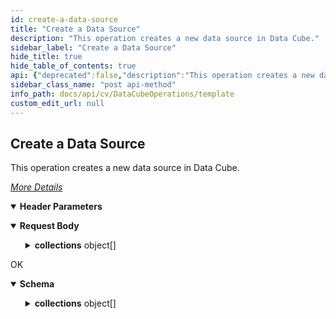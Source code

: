 ```yaml
---
id: create-a-data-source
title: "Create a Data Source"
description: "This operation creates a new data source in Data Cube."
sidebar_label: "Create a Data Source"
hide_title: true
hide_table_of_contents: true
api: {"deprecated":false,"description":"This operation creates a new data source in Data Cube.\n\n[_More Details_](http://documentation.commvault.com/commvault/v11/article?p=features/data_cube/r_data_cube_api_post_create_data_source.htm)\n","operationId":"Create a Data Source","parameters":[{"description":"","in":"header","name":"Authtoken","required":true,"schema":{"example":"{{TOKEN}}","type":"string"}}],"tags":["Data Cube Operations"],"requestBody":{"content":{"application/json":{"schema":{"type":"object","properties":{"collections":{"type":"array","items":{"type":"object","properties":{"clientId":{"type":"integer"},"computedCoreName":{"type":"string"},"description":{"type":"string"},"coreName":{"type":"string"},"cloudId":{"type":"integer"},"ownerUserId":{"type":"integer"},"schemaType":{"type":"string"},"createUTCTime":{"type":"integer"},"coreId":{"type":"integer"},"attribute":{"type":"integer"},"datasources":{"type":"array","items":{"type":"object","properties":{"ownerType":{"type":"integer"},"datasourceGuid":{"type":"string"},"description":{"type":"string"},"userId":{"type":"integer"},"datasourceType":{"type":"integer"},"datasourceId":{"type":"integer"},"createUTCTime":{"type":"integer"},"attribute":{"type":"integer"},"datasourceName":{"type":"string"},"modifiedByUserId":{"type":"integer"},"modifiedUTCTime":{"type":"integer"}}}}}}}},"x-examples":{"Example 1":{"collections":[{"clientId":2,"computedCoreName":"DC_open_OpenDSRestSample2_84","description":"","coreName":"OpenDSRestSample2","cloudId":1,"ownerUserId":2,"schemaType":"default","createUTCTime":1507661275,"coreId":84,"attribute":0,"datasources":[{"ownerType":1,"datasourceGuid":"7F52ED18-DD64-4BBF-9C50-F2DE6C0EA41D","description":"","userId":2,"datasourceType":11,"datasourceId":82,"createUTCTime":1507661279,"attribute":0,"datasourceName":"OpenDSRestSample2","modifiedByUserId":2,"modifiedUTCTime":1507661282}]}]}}},"examples":{"Create Open Data Source":{"value":{"collections":[{"clientId":2,"computedCoreName":"DC_open_OpenDSRestSample2_84","description":"","coreName":"OpenDSRestSample2","cloudId":1,"ownerUserId":2,"schemaType":"default","createUTCTime":1507661275,"coreId":84,"attribute":0,"datasources":[{"ownerType":1,"datasourceGuid":"7F52ED18-DD64-4BBF-9C50-F2DE6C0EA41D","description":"","userId":2,"datasourceType":11,"datasourceId":82,"createUTCTime":1507661279,"attribute":0,"datasourceName":"OpenDSRestSample2","modifiedByUserId":2,"modifiedUTCTime":1507661282}]}]}},"Create a Database Data Source":{"value":{"collections":[{"clientId":2,"computedCoreName":"DC_jdbc_DBSample_88","description":"","coreName":"DBSample","cloudId":1,"ownerUserId":2,"schemaType":"default","createUTCTime":1507662851,"coreId":88,"attribute":0,"datasources":[{"ownerType":1,"datasourceGuid":"306F3A1B-1DBD-4A3F-B1D2-4C248DAD8A70","description":"Sample DB Datasource","userId":2,"datasourceType":1,"datasourceId":84,"createUTCTime":1507662855,"attribute":0,"datasourceName":"DBSample","modifiedByUserId":2,"modifiedUTCTime":1507662878,"properties":[{"propertyName":"username","propertyNameSEA":"username","propertyValue":"sa","propertyId":6},{"propertyName":"password","propertyNameSEA":"password","propertyId":7},{"propertyName":"url","propertyNameSEA":"url","propertyValue":"jdbc:sqlserver://running.test.cv.com;instanceName=commvault;databaseName=CommServ","propertyId":9},{"propertyName":"driver","propertyNameSEA":"driver","propertyValue":"com.microsoft.sqlserver.jdbc.SQLServerDriver","propertyId":10},{"propertyName":"delta_sql_query","propertyNameSEA":"delta_sql_query","propertyValue":"","propertyId":11},{"propertyName":"delta_import_sql_query","propertyNameSEA":"delta_import_sql_query","propertyValue":"","propertyId":12},{"propertyName":"primary_key","propertyNameSEA":"primary_key","propertyValue":"","propertyId":13},{"propertyName":"sql_select_statement","propertyNameSEA":"sql_select_statement","propertyValue":"select * from dbo.SEDataSource","propertyId":14},{"propertyName":"root_entity_fields","propertyNameSEA":"root_entity_fields","propertyValue":"[]","propertyId":15},{"propertyName":"always_incremental","propertyNameSEA":"always_incremental","propertyValue":"false","propertyId":16}]}]}]}},"Create a File System Data Source":{"value":{"collectionReq":{"collectionName":"FSSample","ciserver":{"cloudID":{}}},"dataSource":{"description":"Sample FS Datasource","datasourceType":5,"attribute":0,"datasourceName":"FSSample","properties":[{"propertyName":"includedirectoriespath","propertyValue":"\\\\vaultcxdocs.commvault.com/Engineering-Docs"},{"propertyName":"includefilters","propertyValue":""},{"propertyName":"excludefilters","propertyValue":""},{"propertyName":"doincrementalscan","propertyValue":"false"},{"propertyName":"username","propertyValue":"commvault-nj/gbuilder"},{"propertyName":"password","propertyValue":"YnVpbGRlciExMg=="},{"propertyName":"pushonlymetadata","propertyValue":"true"},{"propertyName":"minumumdocumentsize","propertyValue":"0"},{"propertyName":"maximumdocumentsize","propertyValue":"52428800 "}]}}}}}}},"responses":{"200":{"description":"OK","content":{"application/json":{"schema":{"type":"object","properties":{"collections":{"type":"array","items":{"type":"object","properties":{"clientId":{"type":"integer"},"computedCoreName":{"type":"string"},"description":{"type":"string"},"coreName":{"type":"string"},"cloudId":{"type":"integer"},"ownerUserId":{"type":"integer"},"schemaType":{"type":"string"},"createUTCTime":{"type":"integer"},"coreId":{"type":"integer"},"attribute":{"type":"integer"},"datasources":{"type":"array","items":{"type":"object","properties":{"ownerType":{"type":"integer"},"datasourceGuid":{"type":"string"},"description":{"type":"string"},"userId":{"type":"integer"},"datasourceType":{"type":"integer"},"datasourceId":{"type":"integer"},"createUTCTime":{"type":"integer"},"attribute":{"type":"integer"},"datasourceName":{"type":"string"},"modifiedByUserId":{"type":"integer"},"modifiedUTCTime":{"type":"integer"}}}}}}}},"x-examples":{"Example 1":{"collections":[{"clientId":2,"computedCoreName":"DC_open_OpenDSRestSample2_84","description":"","coreName":"OpenDSRestSample2","cloudId":1,"ownerUserId":2,"schemaType":"default","createUTCTime":1507661275,"coreId":84,"attribute":0,"datasources":[{"ownerType":1,"datasourceGuid":"7F52ED18-DD64-4BBF-9C50-F2DE6C0EA41D","description":"","userId":2,"datasourceType":11,"datasourceId":82,"createUTCTime":1507661279,"attribute":0,"datasourceName":"OpenDSRestSample2","modifiedByUserId":2,"modifiedUTCTime":1507661282}]}]}}},"examples":{"Create Open Data Source":{"value":{"collections":[{"clientId":2,"computedCoreName":"DC_open_OpenDSRestSample2_84","description":"","coreName":"OpenDSRestSample2","cloudId":1,"ownerUserId":2,"schemaType":"default","createUTCTime":1507661275,"coreId":84,"attribute":0,"datasources":[{"ownerType":1,"datasourceGuid":"7F52ED18-DD64-4BBF-9C50-F2DE6C0EA41D","description":"","userId":2,"datasourceType":11,"datasourceId":82,"createUTCTime":1507661279,"attribute":0,"datasourceName":"OpenDSRestSample2","modifiedByUserId":2,"modifiedUTCTime":1507661282}]}]}}}}}}},"method":"post","path":"/dcube/createDataSource","servers":[{"url":"http://{hostname}/webconsole/api","variables":{"hostname":{"default":"localhost","description":"Webconsole"}}}],"jsonRequestBodyExample":{"collections":[{"clientId":0,"computedCoreName":"string","description":"string","coreName":"string","cloudId":0,"ownerUserId":0,"schemaType":"string","createUTCTime":0,"coreId":0,"attribute":0,"datasources":[{"ownerType":0,"datasourceGuid":"string","description":"string","userId":0,"datasourceType":0,"datasourceId":0,"createUTCTime":0,"attribute":0,"datasourceName":"string","modifiedByUserId":0,"modifiedUTCTime":0}]}]},"info":{"title":"Template","contact":{},"version":"1.0","description":"Template"},"postman":{"name":"Create a Data Source","description":{"content":"This operation creates a new data source in Data Cube.\n\n[_More Details_](http://documentation.commvault.com/commvault/v11/article?p=features/data_cube/r_data_cube_api_post_create_data_source.htm)\n","type":"text/plain"},"url":{"path":["dcube","createDataSource"],"host":["{{baseUrl}}"],"query":[],"variable":[]},"header":[{"disabled":false,"description":{"content":"(Required) ","type":"text/plain"},"key":"Authtoken","value":""},{"key":"Content-Type","value":"application/json"},{"key":"Accept","value":"application/json"}],"method":"POST","body":{"mode":"raw","raw":"\"\"","options":{"raw":{"language":"json"}}}}}
sidebar_class_name: "post api-method"
info_path: docs/api/cv/DataCubeOperations/template
custom_edit_url: null
---
```



## Create a Data Source



This operation creates a new data source in Data Cube.

[_More Details_](http://documentation.commvault.com/commvault/v11/article?p=features/data_cube/r_data_cube_api_post_create_data_source.htm)


<details style={{"marginBottom":"1rem"}} data-collapsed={false} open={true}><summary style={{}}><strong>Header Parameters</strong></summary><div><ul><ParamsItem className={"paramsItem"} param={{"description":"","in":"header","name":"Authtoken","required":true,"schema":{"example":"{{TOKEN}}","type":"string"}}}></ParamsItem></ul></div></details><MimeTabs><TabItem label={"application/json"} value={"application/json-schema"}><details style={{}} data-collapsed={false} open={true}><summary style={{"textAlign":"left"}}><strong>Request Body</strong></summary><div style={{"textAlign":"left","marginLeft":"1rem"}}></div><ul style={{"marginLeft":"1rem"}}><SchemaItem collapsible={true} className={"schemaItem"}><details style={{}}><summary style={{}}><strong>collections</strong><span style={{"opacity":"0.6"}}> object[]</span></summary><div style={{"marginLeft":"1rem"}}><SchemaItem collapsible={false} name={"clientId"} required={false} deprecated={undefined} schemaDescription={undefined} schemaName={"integer"} qualifierMessage={undefined} defaultValue={undefined}></SchemaItem><SchemaItem collapsible={false} name={"computedCoreName"} required={false} deprecated={undefined} schemaDescription={undefined} schemaName={"string"} qualifierMessage={undefined} defaultValue={undefined}></SchemaItem><SchemaItem collapsible={false} name={"description"} required={false} deprecated={undefined} schemaDescription={undefined} schemaName={"string"} qualifierMessage={undefined} defaultValue={undefined}></SchemaItem><SchemaItem collapsible={false} name={"coreName"} required={false} deprecated={undefined} schemaDescription={undefined} schemaName={"string"} qualifierMessage={undefined} defaultValue={undefined}></SchemaItem><SchemaItem collapsible={false} name={"cloudId"} required={false} deprecated={undefined} schemaDescription={undefined} schemaName={"integer"} qualifierMessage={undefined} defaultValue={undefined}></SchemaItem><SchemaItem collapsible={false} name={"ownerUserId"} required={false} deprecated={undefined} schemaDescription={undefined} schemaName={"integer"} qualifierMessage={undefined} defaultValue={undefined}></SchemaItem><SchemaItem collapsible={false} name={"schemaType"} required={false} deprecated={undefined} schemaDescription={undefined} schemaName={"string"} qualifierMessage={undefined} defaultValue={undefined}></SchemaItem><SchemaItem collapsible={false} name={"createUTCTime"} required={false} deprecated={undefined} schemaDescription={undefined} schemaName={"integer"} qualifierMessage={undefined} defaultValue={undefined}></SchemaItem><SchemaItem collapsible={false} name={"coreId"} required={false} deprecated={undefined} schemaDescription={undefined} schemaName={"integer"} qualifierMessage={undefined} defaultValue={undefined}></SchemaItem><SchemaItem collapsible={false} name={"attribute"} required={false} deprecated={undefined} schemaDescription={undefined} schemaName={"integer"} qualifierMessage={undefined} defaultValue={undefined}></SchemaItem><SchemaItem collapsible={true} className={"schemaItem"}><details style={{}}><summary style={{}}><strong>datasources</strong><span style={{"opacity":"0.6"}}> object[]</span></summary><div style={{"marginLeft":"1rem"}}><SchemaItem collapsible={false} name={"ownerType"} required={false} deprecated={undefined} schemaDescription={undefined} schemaName={"integer"} qualifierMessage={undefined} defaultValue={undefined}></SchemaItem><SchemaItem collapsible={false} name={"datasourceGuid"} required={false} deprecated={undefined} schemaDescription={undefined} schemaName={"string"} qualifierMessage={undefined} defaultValue={undefined}></SchemaItem><SchemaItem collapsible={false} name={"description"} required={false} deprecated={undefined} schemaDescription={undefined} schemaName={"string"} qualifierMessage={undefined} defaultValue={undefined}></SchemaItem><SchemaItem collapsible={false} name={"userId"} required={false} deprecated={undefined} schemaDescription={undefined} schemaName={"integer"} qualifierMessage={undefined} defaultValue={undefined}></SchemaItem><SchemaItem collapsible={false} name={"datasourceType"} required={false} deprecated={undefined} schemaDescription={undefined} schemaName={"integer"} qualifierMessage={undefined} defaultValue={undefined}></SchemaItem><SchemaItem collapsible={false} name={"datasourceId"} required={false} deprecated={undefined} schemaDescription={undefined} schemaName={"integer"} qualifierMessage={undefined} defaultValue={undefined}></SchemaItem><SchemaItem collapsible={false} name={"createUTCTime"} required={false} deprecated={undefined} schemaDescription={undefined} schemaName={"integer"} qualifierMessage={undefined} defaultValue={undefined}></SchemaItem><SchemaItem collapsible={false} name={"attribute"} required={false} deprecated={undefined} schemaDescription={undefined} schemaName={"integer"} qualifierMessage={undefined} defaultValue={undefined}></SchemaItem><SchemaItem collapsible={false} name={"datasourceName"} required={false} deprecated={undefined} schemaDescription={undefined} schemaName={"string"} qualifierMessage={undefined} defaultValue={undefined}></SchemaItem><SchemaItem collapsible={false} name={"modifiedByUserId"} required={false} deprecated={undefined} schemaDescription={undefined} schemaName={"integer"} qualifierMessage={undefined} defaultValue={undefined}></SchemaItem><SchemaItem collapsible={false} name={"modifiedUTCTime"} required={false} deprecated={undefined} schemaDescription={undefined} schemaName={"integer"} qualifierMessage={undefined} defaultValue={undefined}></SchemaItem></div></details></SchemaItem></div></details></SchemaItem></ul></details></TabItem></MimeTabs><div><ApiTabs><TabItem label={"200"} value={"200"}><div>

OK

</div><div><MimeTabs schemaType={"response"}><TabItem label={"application/json"} value={"application/json"}><SchemaTabs><TabItem label={"Schema"} value={"Schema"}><details style={{}} data-collapsed={false} open={true}><summary style={{"textAlign":"left"}}><strong>Schema</strong></summary><div style={{"textAlign":"left","marginLeft":"1rem"}}></div><ul style={{"marginLeft":"1rem"}}><SchemaItem collapsible={true} className={"schemaItem"}><details style={{}}><summary style={{}}><strong>collections</strong><span style={{"opacity":"0.6"}}> object[]</span></summary><div style={{"marginLeft":"1rem"}}><SchemaItem collapsible={false} name={"clientId"} required={false} deprecated={undefined} schemaDescription={undefined} schemaName={"integer"} qualifierMessage={undefined} defaultValue={undefined}></SchemaItem><SchemaItem collapsible={false} name={"computedCoreName"} required={false} deprecated={undefined} schemaDescription={undefined} schemaName={"string"} qualifierMessage={undefined} defaultValue={undefined}></SchemaItem><SchemaItem collapsible={false} name={"description"} required={false} deprecated={undefined} schemaDescription={undefined} schemaName={"string"} qualifierMessage={undefined} defaultValue={undefined}></SchemaItem><SchemaItem collapsible={false} name={"coreName"} required={false} deprecated={undefined} schemaDescription={undefined} schemaName={"string"} qualifierMessage={undefined} defaultValue={undefined}></SchemaItem><SchemaItem collapsible={false} name={"cloudId"} required={false} deprecated={undefined} schemaDescription={undefined} schemaName={"integer"} qualifierMessage={undefined} defaultValue={undefined}></SchemaItem><SchemaItem collapsible={false} name={"ownerUserId"} required={false} deprecated={undefined} schemaDescription={undefined} schemaName={"integer"} qualifierMessage={undefined} defaultValue={undefined}></SchemaItem><SchemaItem collapsible={false} name={"schemaType"} required={false} deprecated={undefined} schemaDescription={undefined} schemaName={"string"} qualifierMessage={undefined} defaultValue={undefined}></SchemaItem><SchemaItem collapsible={false} name={"createUTCTime"} required={false} deprecated={undefined} schemaDescription={undefined} schemaName={"integer"} qualifierMessage={undefined} defaultValue={undefined}></SchemaItem><SchemaItem collapsible={false} name={"coreId"} required={false} deprecated={undefined} schemaDescription={undefined} schemaName={"integer"} qualifierMessage={undefined} defaultValue={undefined}></SchemaItem><SchemaItem collapsible={false} name={"attribute"} required={false} deprecated={undefined} schemaDescription={undefined} schemaName={"integer"} qualifierMessage={undefined} defaultValue={undefined}></SchemaItem><SchemaItem collapsible={true} className={"schemaItem"}><details style={{}}><summary style={{}}><strong>datasources</strong><span style={{"opacity":"0.6"}}> object[]</span></summary><div style={{"marginLeft":"1rem"}}><SchemaItem collapsible={false} name={"ownerType"} required={false} deprecated={undefined} schemaDescription={undefined} schemaName={"integer"} qualifierMessage={undefined} defaultValue={undefined}></SchemaItem><SchemaItem collapsible={false} name={"datasourceGuid"} required={false} deprecated={undefined} schemaDescription={undefined} schemaName={"string"} qualifierMessage={undefined} defaultValue={undefined}></SchemaItem><SchemaItem collapsible={false} name={"description"} required={false} deprecated={undefined} schemaDescription={undefined} schemaName={"string"} qualifierMessage={undefined} defaultValue={undefined}></SchemaItem><SchemaItem collapsible={false} name={"userId"} required={false} deprecated={undefined} schemaDescription={undefined} schemaName={"integer"} qualifierMessage={undefined} defaultValue={undefined}></SchemaItem><SchemaItem collapsible={false} name={"datasourceType"} required={false} deprecated={undefined} schemaDescription={undefined} schemaName={"integer"} qualifierMessage={undefined} defaultValue={undefined}></SchemaItem><SchemaItem collapsible={false} name={"datasourceId"} required={false} deprecated={undefined} schemaDescription={undefined} schemaName={"integer"} qualifierMessage={undefined} defaultValue={undefined}></SchemaItem><SchemaItem collapsible={false} name={"createUTCTime"} required={false} deprecated={undefined} schemaDescription={undefined} schemaName={"integer"} qualifierMessage={undefined} defaultValue={undefined}></SchemaItem><SchemaItem collapsible={false} name={"attribute"} required={false} deprecated={undefined} schemaDescription={undefined} schemaName={"integer"} qualifierMessage={undefined} defaultValue={undefined}></SchemaItem><SchemaItem collapsible={false} name={"datasourceName"} required={false} deprecated={undefined} schemaDescription={undefined} schemaName={"string"} qualifierMessage={undefined} defaultValue={undefined}></SchemaItem><SchemaItem collapsible={false} name={"modifiedByUserId"} required={false} deprecated={undefined} schemaDescription={undefined} schemaName={"integer"} qualifierMessage={undefined} defaultValue={undefined}></SchemaItem><SchemaItem collapsible={false} name={"modifiedUTCTime"} required={false} deprecated={undefined} schemaDescription={undefined} schemaName={"integer"} qualifierMessage={undefined} defaultValue={undefined}></SchemaItem></div></details></SchemaItem></div></details></SchemaItem></ul></details></TabItem><TabItem label={"Example (from schema)"} value={"Example (from schema)"}><ResponseSamples responseExample={"{\n  \"collections\": [\n    {\n      \"clientId\": 0,\n      \"computedCoreName\": \"string\",\n      \"description\": \"string\",\n      \"coreName\": \"string\",\n      \"cloudId\": 0,\n      \"ownerUserId\": 0,\n      \"schemaType\": \"string\",\n      \"createUTCTime\": 0,\n      \"coreId\": 0,\n      \"attribute\": 0,\n      \"datasources\": [\n        {\n          \"ownerType\": 0,\n          \"datasourceGuid\": \"string\",\n          \"description\": \"string\",\n          \"userId\": 0,\n          \"datasourceType\": 0,\n          \"datasourceId\": 0,\n          \"createUTCTime\": 0,\n          \"attribute\": 0,\n          \"datasourceName\": \"string\",\n          \"modifiedByUserId\": 0,\n          \"modifiedUTCTime\": 0\n        }\n      ]\n    }\n  ]\n}"} language={"json"}></ResponseSamples></TabItem><TabItem label={" Create  Open  Data  Source"} value={" Create  Open  Data  Source"}><ResponseSamples responseExample={"{\n  \"collections\": [\n    {\n      \"clientId\": 2,\n      \"computedCoreName\": \"DC_open_OpenDSRestSample2_84\",\n      \"description\": \"\",\n      \"coreName\": \"OpenDSRestSample2\",\n      \"cloudId\": 1,\n      \"ownerUserId\": 2,\n      \"schemaType\": \"default\",\n      \"createUTCTime\": 1507661275,\n      \"coreId\": 84,\n      \"attribute\": 0,\n      \"datasources\": [\n        {\n          \"ownerType\": 1,\n          \"datasourceGuid\": \"7F52ED18-DD64-4BBF-9C50-F2DE6C0EA41D\",\n          \"description\": \"\",\n          \"userId\": 2,\n          \"datasourceType\": 11,\n          \"datasourceId\": 82,\n          \"createUTCTime\": 1507661279,\n          \"attribute\": 0,\n          \"datasourceName\": \"OpenDSRestSample2\",\n          \"modifiedByUserId\": 2,\n          \"modifiedUTCTime\": 1507661282\n        }\n      ]\n    }\n  ]\n}"} language={"json"}></ResponseSamples></TabItem></SchemaTabs></TabItem></MimeTabs></div></TabItem></ApiTabs></div>
      